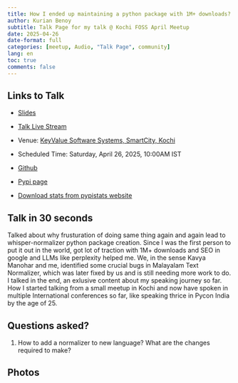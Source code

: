 ```yaml
---
title: How I ended up maintaining a python package with 1M+ downloads?
author: Kurian Benoy
subtitle: Talk Page for my talk @ Kochi FOSS April Meetup
date: 2025-04-26
date-format: full
categories: [meetup, Audio, "Talk Page", community]
lang: en
toc: true
comments: false
---
```


## Links to Talk

- [Slides](https://pypi.org/project/whisper-normalizer/)

- [Talk Live Stream](https://www.youtube.com/live/3o2V9BmeoYw?t=372s)

- Venue: [KeyValue Software Systems, SmartCity, Kochi](https://maps.app.goo.gl/h5t5gAMYqa5zKxY79?g_st=com.google.maps.preview.copy)

- Scheduled Time: Saturday, April 26, 2025, 10:00AM IST

- [Github](https://github.com/kurianbenoy/whisper_normalizer)

- [Pypi page](https://pypi.org/project/whisper-normalizer/)

- [Download stats from pypistats website](https://pypistats.org/packages/whisper-normalizer)

## Talk in 30 seconds

Talked about why frusturation of doing same thing again and again lead to whisper-normalizer python package creation.
Since I was the first person to put it out in the world, got lot of traction with 1M+ downloads and SEO in google and LLMs
like perplexity helped me. We, in the sense Kavya Manohar and me, identified some crucial bugs in Malayalam Text
Normalizer, which was later fixed by us and is still needing more work to do. I talked in the end, an exlusive content
about my speaking journey so far. How I started talking from a small meetup in Kochi and now have spoken in multiple
International conferences so far, like speaking thrice in Pycon India by the age of 25.

## Questions asked?

1. How to add a normalizer to new language? What are the changes required to make?

## Photos
